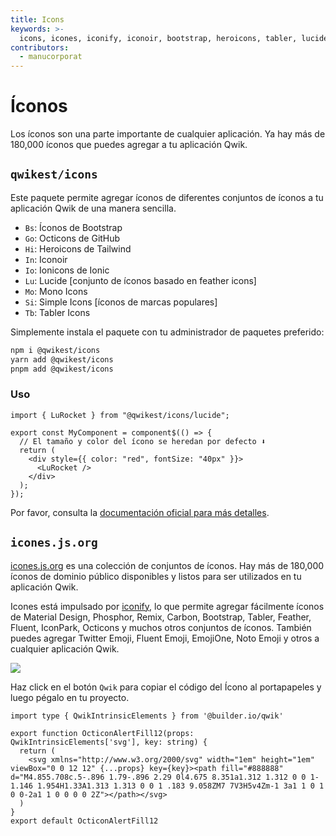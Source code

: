 ```yaml
---
title: Icons
keywords: >-
  icons, icones, iconify, iconoir, bootstrap, heroicons, tabler, lucide, mono, simple, octicons, ionicons
contributors:
  - manucorporat
---
```



# Íconos

Los íconos son una parte importante de cualquier aplicación. Ya hay más de 180,000 íconos que puedes agregar a tu aplicación Qwik.

## `qwikest/icons`

Este paquete permite agregar íconos de diferentes conjuntos de íconos a tu aplicación Qwik de una manera sencilla.

- `Bs`: Íconos de Bootstrap
- `Go`: Octicons de GitHub
- `Hi`: Heroicons de Tailwind
- `In`: Iconoir
- `Io`: Ionicons de Ionic
- `Lu`: Lucide [conjunto de íconos basado en feather icons]
- `Mo`: Mono Icons
- `Si`: Simple Icons [íconos de marcas populares]
- `Tb`: Tabler Icons

Simplemente instala el paquete con tu administrador de paquetes preferido:

```bash
npm i @qwikest/icons
yarn add @qwikest/icons
pnpm add @qwikest/icons
```

### Uso

```tsx
import { LuRocket } from "@qwikest/icons/lucide";

export const MyComponent = component$(() => {
  // El tamaño y color del ícono se heredan por defecto ⬇️
  return (
    <div style={{ color: "red", fontSize: "40px" }}>
      <LuRocket />
    </div>
  );
});
```

Por favor, consulta la [documentación oficial para más detalles](https://github.com/qwikest/icons).


## `icones.js.org`

[icones.js.org](https://icones.js.org/) es una colección de conjuntos de íconos. Hay más de 180,000 íconos de dominio público disponibles y listos para ser utilizados en tu aplicación Qwik.

Icones está impulsado por [iconify](https://iconify.design/), lo que permite agregar fácilmente íconos de Material Design, Phosphor, Remix, Carbon, Bootstrap, Tabler, Feather, Fluent, IconPark, Octicons y muchos otros conjuntos de íconos. También puedes agregar Twitter Emoji, Fluent Emoji, EmojiOne, Noto Emoji y otros a cualquier aplicación Qwik.

<img src={image}/>

Haz click en el botón `Qwik` para copiar el código del Ícono al portapapeles y luego pégalo en tu proyecto.

```tsx
import type { QwikIntrinsicElements } from '@builder.io/qwik'

export function OcticonAlertFill12(props: QwikIntrinsicElements['svg'], key: string) {
  return (
    <svg xmlns="http://www.w3.org/2000/svg" width="1em" height="1em" viewBox="0 0 12 12" {...props} key={key}><path fill="#888888" d="M4.855.708c.5-.896 1.79-.896 2.29 0l4.675 8.351a1.312 1.312 0 0 1-1.146 1.954H1.33A1.313 1.313 0 0 1 .183 9.058ZM7 7V3H5v4Zm-1 3a1 1 0 1 0 0-2a1 1 0 0 0 0 2Z"></path></svg>
  )
}
export default OcticonAlertFill12
```

